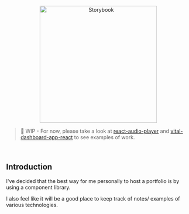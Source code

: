 
<p align="center">
  <a href="https://github.com/JonnyPickard/JonnyPickard.github.io">
    <img src={logoText} alt="Storybook" width="320px" />
  </a>
</p>

<Meta name="Introduction" title="Introduction" />

> 🚧 WIP - For now, please take a look at
> [react-audio-player](https://github.com/JonnyPickard/react-audio-player) and
> [vital-dashboard-app-react](https://github.com/JonnyPickard/vital-dashboard-app-react)
> to see examples of work.

<br />

## Introduction

I've decided that the best way for me personally to host a portfolio is by using a component library.

I also feel like it will be a good place to keep track of notes/ examples of various technologies.
